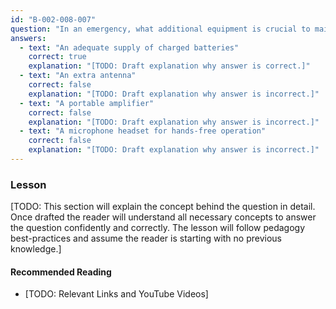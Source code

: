 ```yaml
---
id: "B-002-008-007"
question: "In an emergency, what additional equipment is crucial to maintaining communications with a hand-held radio?"
answers:
  - text: "An adequate supply of charged batteries"
    correct: true
    explanation: "[TODO: Draft explanation why answer is correct.]"
  - text: "An extra antenna"
    correct: false
    explanation: "[TODO: Draft explanation why answer is incorrect.]"
  - text: "A portable amplifier"
    correct: false
    explanation: "[TODO: Draft explanation why answer is incorrect.]"
  - text: "A microphone headset for hands-free operation"
    correct: false
    explanation: "[TODO: Draft explanation why answer is incorrect.]"
---
```


### Lesson

[TODO: This section will explain the concept behind the question in detail. Once drafted the reader will understand all necessary concepts to answer the question confidently and correctly. The lesson will follow pedagogy best-practices and assume the reader is starting with no previous knowledge.]

#### Recommended Reading

- [TODO: Relevant Links and YouTube Videos]
